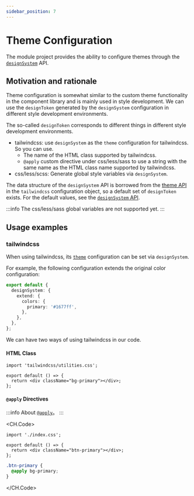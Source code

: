 ```yaml
---
sidebar_position: 7
---
```


# Theme Configuration

The module project provides the ability to configure themes through the [`designSystem`](/en/api/config/design-system) API.

## Motivation and rationale

Theme configuration is somewhat similar to the custom theme functionality in the component library and is mainly used in style development. We can use the `designToken` generated by the `designSystem` configuration in different style development environments.

The so-called `designToken` corresponds to different things in different style development environments.

- tailwindcss: use `designSystem` as the `theme` configuration for tailwindcss. So you can use.
  - The name of the HTML class supported by tailwindcss.
  - `@apply` custom directive under css/less/sass to use a string with the same name as the HTML class name supported by tailwindcss.
- css/less/scss: Generate global style variables via `designSystem`.

The data structure of the `designSystem` API is borrowed from the [theme API](https://tailwindcss.com/docs/theme) in the `tailwindcss` configuration object, so a default set of `designToken` exists. For the default values, see the [`designSystem` API](/api/config/design-system).

:::info
The css/less/sass global variables are not supported yet.
:::

## Usage examples

### tailwindcss

When using tailwindcss, its [`theme`](https://v2.tailwindcss.com/docs/theme#extending-the-default-theme) configuration can be set via `designSystem`.

For example, the following configuration extends the original color configuration:

```ts ./modern.config.ts
export default {
  designSystem: {
    extend: {
      colors: {
        primary: '#1677ff',
      },
    },
  },
};
```

We can have two ways of using tailwindcss in our code.

#### HTML Class

```tsx ./src/index.tsx
import 'tailwindcss/utilities.css';

export default () => {
  return <div className="bg-primary"></div>;
};
```

#### `@apply` Directives

:::info
About [`@apply`](https://tailwindcss.com/docs/functions-and-directives#apply)。
:::

<CH.Code>

```tsx ./src/index.tsx
import './index.css';

export default () => {
  return <div className="btn-primary"></div>;
};
```

```css ./src/index.css
.btn-primary {
  @apply bg-primary;
}
```

</CH.Code>
